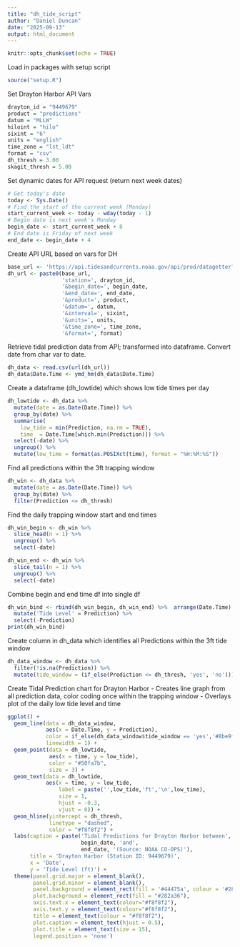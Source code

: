 ```yaml
---
title: "dh_tide_script"
author: "Daniel Duncan"
date: "2025-09-13"
output: html_document
---
```


```r
knitr::opts_chunk$set(echo = TRUE)
```

Load in packages with setup script
```r
source("setup.R")
```

Set Drayton Harbor API Vars
```r
drayton_id = "9449679" 
product = "predictions"
datum = "MLLW"
hiloint = "hilo"
sixint = "6"
units = "english"
time_zone = "lst_ldt"
format = "csv"
dh_thresh = 3.00
skagit_thresh = 5.00
```

Set dynamic dates for API request (return next week dates)
```r
# Get today's date
today <- Sys.Date()
# Find the start of the current week (Monday)
start_current_week <- today - wday(today - 1)
# Begin date is next week's Monday
begin_date <- start_current_week + 8
# End date is Friday of next week
end_date <- begin_date + 4
```

Create API URL based on vars for DH
```r
base_url <- 'https://api.tidesandcurrents.noaa.gov/api/prod/datagetter?'
dh_url <- paste0(base_url, 
                 'station=', drayton_id,
                 '&begin_date=', begin_date,
                 '&end_date=', end_date,
                 '&product=', product,
                 '&datum=', datum,
                 '&interval=', sixint,
                 '&units=', units,
                 '&time_zone=', time_zone,
                 '&format=', format)
```

Retrieve tidal prediction data from API; transformed into dataframe.
Convert date from char var to date.
```r
dh_data <- read.csv(url(dh_url))
dh_data$Date.Time <- ymd_hm(dh_data$Date.Time)
```

Create a dataframe (dh_lowtide) which shows low tide times per day
```r
dh_lowtide <- dh_data %>%
  mutate(date = as.Date(Date.Time)) %>%
  group_by(date) %>%
  summarise(
    low_tide = min(Prediction, na.rm = TRUE),
    time  = Date.Time[which.min(Prediction)]) %>%
  select(-date) %>%
  ungroup() %>% 
  mutate(low_time = format(as.POSIXct(time), format = "%H:%M:%S"))
```

Find all predictions within the 3ft trapping window
```r
dh_win <- dh_data %>% 
  mutate(date = as.Date(Date.Time)) %>%
  group_by(date) %>%
  filter(Prediction <= dh_thresh)
```

Find the daily trapping window start and end times
```r
dh_win_begin <- dh_win %>% 
  slice_head(n = 1) %>% 
  ungroup() %>% 
  select(-date)

dh_win_end <- dh_win %>% 
  slice_tail(n = 1) %>% 
  ungroup() %>% 
  select(-date)
```

Combine begin and end time df into single df
```r
dh_win_bind <- rbind(dh_win_begin, dh_win_end) %>%  arrange(Date.Time) %>% 
  mutate('Tide Level' = Prediction) %>% 
  select(-Prediction)
print(dh_win_bind)
```

Create column in dh_data which identifies all Predictions within the 3ft tide window
```r
dh_data_window <- dh_data %>% 
  filter(!is.na(Prediction)) %>% 
  mutate(tide_window = (if_else(Prediction <= dh_thresh, 'yes', 'no')))
```

Create Tidal Prediction chart for Drayton Harbor
- Creates line graph from all prediction data, color coding once within the trapping window
- Overlays plot of the daily low tide level and time
```r
ggplot() +
  geom_line(data = dh_data_window, 
            aes(x = Date.Time, y = Prediction), 
            color = if_else(dh_data_window$tide_window == 'yes','#8be9fd','#ff5555'), 
            linewidth = 1) +
  geom_point(data = dh_lowtide, 
             aes(x = time, y = low_tide), 
             color = "#50fa7b", 
             size = 3) +
  geom_text(data = dh_lowtide, 
            aes(x = time, y = low_tide, 
                label = paste('',low_tide,'ft','\n',low_time), 
                size = 1,
                hjust = -0.3,
                vjust = 0)) +
  geom_hline(yintercept = dh_thresh, 
             linetype = "dashed", 
             color = "#f8f8f2") +
  labs(caption = paste('Tidal Predictions for Drayton Harbor between', 
                       begin_date, 'and', 
                       end_date, '(Source: NOAA CO-OPS)'),
       title = 'Drayton Harbor (Station ID: 9449679)',
       x = 'Date',
       y = 'Tide Level (ft)') +
  theme(panel.grid.major = element_blank(),
        panel.grid.minor = element_blank(),
        panel.background = element_rect(fill = '#44475a', colour = '#282a36'),
        plot.background = element_rect(fill = "#282a36"),
        axis.text.x = element_text(colour="#f8f8f2"),
        axis.text.y = element_text(colour="#f8f8f2"),
        title = element_text(colour = "#f8f8f2"),
        plot.caption = element_text(hjust = 0.5),
        plot.title = element_text(size = 15),
        legend.position = 'none')
```